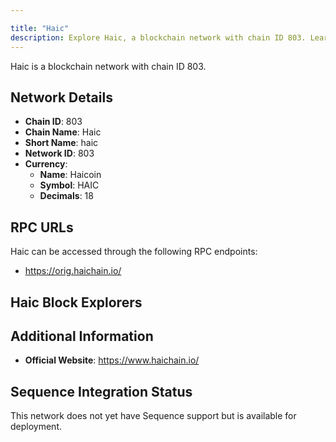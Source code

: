 ```yaml
---

title: "Haic"
description: Explore Haic, a blockchain network with chain ID 803. Learn about its native currency, Haicoin, and how to interact with the network.
---
```




Haic is a blockchain network with chain ID 803.

## Network Details

- **Chain ID**: 803
- **Chain Name**: Haic
- **Short Name**: haic
- **Network ID**: 803
- **Currency**: 
  - **Name**: Haicoin
  - **Symbol**: HAIC
  - **Decimals**: 18

## RPC URLs

Haic can be accessed through the following RPC endpoints:

- https://orig.haichain.io/

## Haic Block Explorers



## Additional Information

- **Official Website**: https://www.haichain.io/

## Sequence Integration Status

This network does not yet have Sequence support but is available for deployment.
